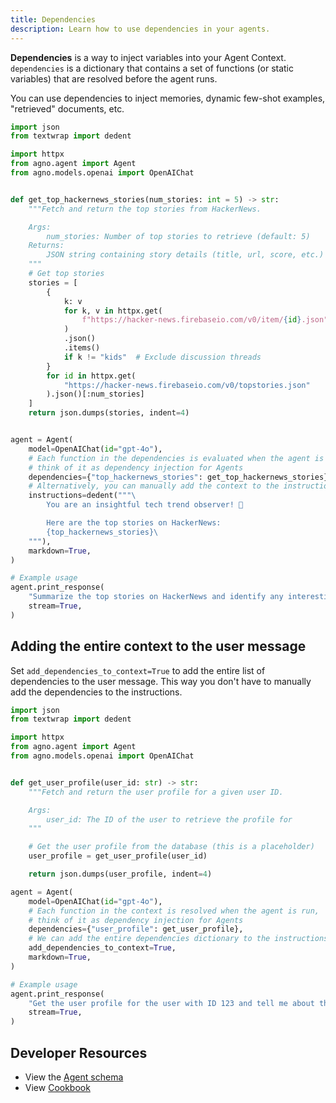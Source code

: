 ```yaml
---
title: Dependencies
description: Learn how to use dependencies in your agents.
---
```


**Dependencies** is a way to inject variables into your Agent Context. `dependencies` is a dictionary that contains a set of functions (or static variables) that are resolved before the agent runs.

<Note>
You can use dependencies to inject memories, dynamic few-shot examples, "retrieved" documents, etc.
</Note>

```python dependencies.py
import json
from textwrap import dedent

import httpx
from agno.agent import Agent
from agno.models.openai import OpenAIChat


def get_top_hackernews_stories(num_stories: int = 5) -> str:
    """Fetch and return the top stories from HackerNews.

    Args:
        num_stories: Number of top stories to retrieve (default: 5)
    Returns:
        JSON string containing story details (title, url, score, etc.)
    """
    # Get top stories
    stories = [
        {
            k: v
            for k, v in httpx.get(
                f"https://hacker-news.firebaseio.com/v0/item/{id}.json"
            )
            .json()
            .items()
            if k != "kids"  # Exclude discussion threads
        }
        for id in httpx.get(
            "https://hacker-news.firebaseio.com/v0/topstories.json"
        ).json()[:num_stories]
    ]
    return json.dumps(stories, indent=4)


agent = Agent(
    model=OpenAIChat(id="gpt-4o"),
    # Each function in the dependencies is evaluated when the agent is run,
    # think of it as dependency injection for Agents
    dependencies={"top_hackernews_stories": get_top_hackernews_stories},
    # Alternatively, you can manually add the context to the instructions
    instructions=dedent("""\
        You are an insightful tech trend observer! 📰

        Here are the top stories on HackerNews:
        {top_hackernews_stories}\
    """),
    markdown=True,
)

# Example usage
agent.print_response(
    "Summarize the top stories on HackerNews and identify any interesting trends.",
    stream=True,
)
```

## Adding the entire context to the user message

Set `add_dependencies_to_context=True` to add the entire list of dependencies to the user message. This way you don't have to manually add the dependencies to the instructions.

```python dependencies_instructions.py
import json
from textwrap import dedent

import httpx
from agno.agent import Agent
from agno.models.openai import OpenAIChat


def get_user_profile(user_id: str) -> str:
    """Fetch and return the user profile for a given user ID.

    Args:
        user_id: The ID of the user to retrieve the profile for
    """

    # Get the user profile from the database (this is a placeholder)
    user_profile = get_user_profile(user_id)

    return json.dumps(user_profile, indent=4)

agent = Agent(
    model=OpenAIChat(id="gpt-4o"),
    # Each function in the context is resolved when the agent is run,
    # think of it as dependency injection for Agents
    dependencies={"user_profile": get_user_profile},
    # We can add the entire dependencies dictionary to the instructions
    add_dependencies_to_context=True,
    markdown=True,
)

# Example usage
agent.print_response(
    "Get the user profile for the user with ID 123 and tell me about their preferences.",
    stream=True,
)
```



## Developer Resources

- View the [Agent schema](/reference/agents/agent)
- View [Cookbook](https://github.com/agno-agi/agno/blob/main/cookbook/agents/dependencies/)
